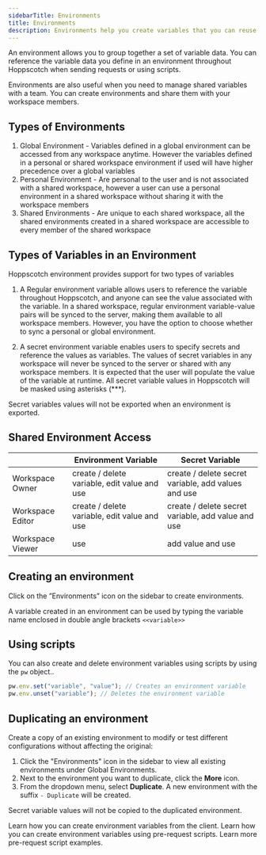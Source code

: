 ```yaml
---
sidebarTitle: Environments
title: Environments
description: Environments help you create variables that you can reuse in requests and scripts.
---
```


An environment allows you to group together a set of variable data. You can reference the variable data you define in an environment throughout Hoppscotch when sending requests or using scripts.

Environments are also useful when you need to manage shared variables with a team. You can create environments and share them with your workspace members.

## Types of Environments

1. Global Environment - Variables defined in a global environment can be accessed from any workspace anytime. However the variables defined in a personal or shared workspace environment if used will have higher precedence over a global variables
2. Personal Environment - Are personal to the user and is not associated with a shared workspace, however a user can use a personal environment in a shared workspace without sharing it with the workspace members
3. Shared Environments -  Are unique to each shared workspace, all the shared environments created in a shared workspace are accessible to every member of the shared workspace

## Types of Variables in an Environment

Hoppscotch environment provides support for two types of variables 

1. A Regular environment variable allows users to reference the variable throughout Hoppscotch, and anyone can see the value associated with the variable. In a shared workspace, regular environment variable-value pairs will be synced to the server, making them available to all workspace members. However, you have the option to choose whether to sync a personal or global environment.

2. A secret environment variable enables users to specify secrets and reference the values as variables. The values of secret variables in any workspace will never be synced to the server or shared with any workspace members. It is expected that the user will populate the value of the variable at runtime. All secret variable values in Hoppscotch will be masked using asterisks (***).
    
<Tip>Secret variables values will not be exported when an environment is exported.</Tip>

## Shared Environment Access

|  | Environment Variable | Secret Variable |
| --- | --- | --- |
| Workspace Owner | create / delete variable, edit value and use | create / delete secret variable, add values and use |
| Workspace Editor | create / delete variable, edit value and use | create / delete secret variable, add value and use |
| Workspace Viewer | use | add value and use |

## Creating an environment

Click on the ”Environments” icon on the sidebar to create environments.

A variable created in an environment can be used by typing the variable name enclosed in double angle brackets `<<variable>>`

## Using scripts

You can also create and delete environment variables using scripts by using the `pw` object..

```javascript
pw.env.set("variable", "value"); // Creates an environment variable 
pw.env.unset("variable"); // Deletes the environment variable
```

## Duplicating an environment

Create a copy of an existing environment to modify or test different configurations without affecting the original:

1. Click the "Environments" icon in the sidebar to view all existing environments under Global Environments.
2. Next to the environment you want to duplicate, click the **More** icon. 
3. From the dropdown menu, select **Duplicate**. A new environment with the suffix `- Duplicate` will be created.

<Note> Secret variable values will not be copied to the duplicated environment. </Note>


<CardGroup cols={1}>
  <Card title="Creating environment variables from client" iconType="light" icon="circle-arrow-right" href="/documentation/getting-started/rest/environment-variables">
    Learn how you can create environment variables from the client.
  </Card>
  <Card title="Creating environment variables using scripts" iconType="light" icon="circle-arrow-right" href="/documentation/getting-started/rest/pre-request-scripts#setting-environment-variables">
    Learn how you can create environment variables using pre-request scripts.
  </Card>
  <Card title="Read more pre-request script examples" iconType="light" icon="circle-arrow-right" href="/documentation/getting-started/rest/pre-request-scripts#examples">
    Learn more pre-request script examples.
  </Card>
</CardGroup>

